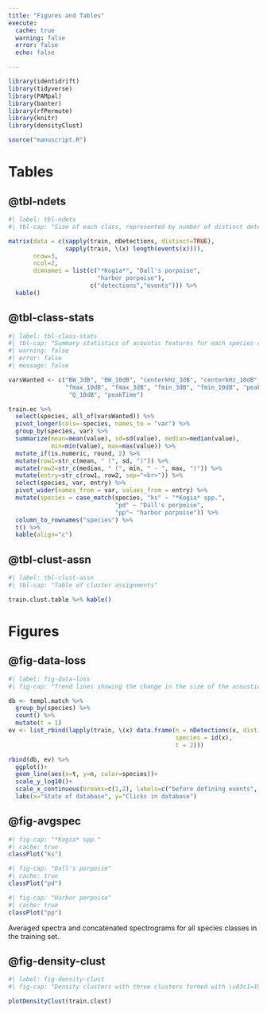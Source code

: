 ```yaml
---
title: "Figures and Tables"
execute: 
  cache: true
  warning: false
  error: false
  echo: false

---
```


```r
library(identidrift)
library(tidyverse)
library(PAMpal)
library(banter)
library(rfPermute)
library(knitr)
library(densityClust)

source("manuscript.R")
```

# Tables

## @tbl-ndets

```r
#| label: tbl-ndets
#| tbl-cap: "Size of each class, represented by number of distinct detections and number of events in which the detections occurred, for each species class in the training set."

matrix(data = c(sapply(train, nDetections, distinct=TRUE),
                sapply(train, \(x) length(events(x)))),
       nrow=3,
       ncol=2,
       dimnames = list(c("*Kogia*", "Dall's porpoise",
                         "harbor porpoise"),
                       c("detections","events"))) %>%
  kable()
```

## @tbl-class-stats

```r
#| label: tbl-class-stats
#| tbl-cap: "Summary statistics of acoustic features for each species class. Mean (sd) is given in the top row of each cell, and median (min - max) is given in the bottom row of each cell."
#| warning: false
#| error: false
#| message: false

varsWanted <- c("BW_3dB", "BW_10dB", "centerkHz_3dB", "centerkHz_10dB", "duration",
                "fmax_10dB", "fmax_3dB", "fmin_3dB", "fmin_10dB", "peak", "Q_3dB",   
                 "Q_10dB", "peakTime")

train.ec %>%
  select(species, all_of(varsWanted)) %>%
  pivot_longer(cols=-species, names_to = "var") %>%
  group_by(species, var) %>%
  summarize(mean=mean(value), sd=sd(value), median=median(value),
            min=min(value), max=max(value)) %>%
  mutate_if(is.numeric, round, 2) %>%
  mutate(row1=str_c(mean, " (", sd, ")")) %>%
  mutate(row2=str_c(median, " (", min, " - ", max, ")")) %>% 
  mutate(entry=str_c(row1, row2, sep="<br>")) %>%
  select(species, var, entry) %>%
  pivot_wider(names_from = var, values_from = entry) %>%
  mutate(species = case_match(species, "ks" ~ "*Kogia* spp.",
                              "pd" ~ "Dall's porpoise",
                              "pp"~ "harbor porpoise")) %>% 
  column_to_rownames("species") %>%
  t() %>%
  kable(align="c")
```

## @tbl-clust-assn

```r
#| label: tbl-clust-assn
#| tbl-cap: "Table of cluster assignments"

train.clust.table %>% kable()
```

# Figures

## @fig-data-loss

```r
#| label: fig-data-loss
#| fig-cap: "Trend lines showing the change in the size of the acoustic data in the training set before and after defining events. The trend line is colored according to the species class. The y-axis is plotted on a logarithmic scale."

db <- templ.match %>%
  group_by(species) %>%
  count() %>%
  mutate(t = 1)
ev <- list_rbind(lapply(train, \(x) data.frame(n = nDetections(x, distinct=TRUE),
                                               species = id(x),
                                               t = 2)))

rbind(db, ev) %>%
  ggplot()+
  geom_line(aes(x=t, y=n, color=species))+
  scale_y_log10()+
  scale_x_continuous(breaks=c(1,2), labels=c("before defining events", "after defining events"), expand = c(0.1,0.1))+
  labs(x="State of database", y="Clicks in database")

```

## @fig-avgspec

::: {#fig-avgspec layout-nrow=3}

```r
#| fig-cap: "*Kogia* spp."
#| cache: true
classPlot("ks")
```

```r
#| fig-cap: "Dall's porpoise"
#| cache: true
classPlot("pd")
```

```r
#| fig-cap: "Harbor porpoise"
#| cache: true
classPlot("pp")
```

Averaged spectra and concatenated spectrograms for all species classes in the training set.
:::

## @fig-density-clust

```r
#| label: fig-density-clust
#| fig-cap: "Density clusters with three clusters formed with \u03c1=10 and \u03B4=2.5"

plotDensityClust(train.clust)
```
